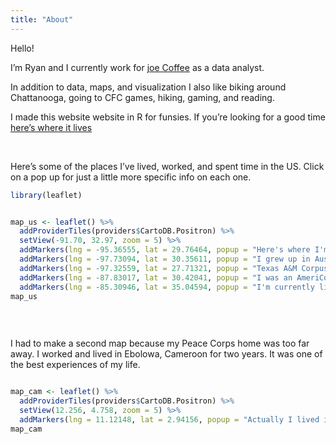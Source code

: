 ```yaml
---
title: "About"
---
```


Hello!

I’m Ryan and I currently work for [joe Coffee](https://joe.coffee/) as a data analyst.

In addition to data, maps, and visualization I also like biking around Chattanooga, going to CFC games, hiking, gaming, and reading. 

I made this website website in R for funsies. If you're looking for a good time [here's where it lives](https://github.com/rwedell/rwedell.github.io)

<br>

Here's some of the places I've lived, worked, and spent time in the US. Click on a pop up for just a little more specific info on each one.


```r
library(leaflet)
```

:::: {style="display: flex; width: 100%;"}

```r
map_us <- leaflet() %>%
  addProviderTiles(providers$CartoDB.Positron) %>%
  setView(-91.70, 32.97, zoom = 5) %>%
  addMarkers(lng = -95.36555, lat = 29.76464, popup = "Here's where I'm originally from") %>%
  addMarkers(lng = -97.73094, lat = 30.35611, popup = "I grew up in Austin<br>and lived here after AmeriCorps") %>%
  addMarkers(lng = -97.32559, lat = 27.71321, popup = "Texas A&M Corpus Christi is where I<br>went to undergrad") %>%
  addMarkers(lng = -87.83017, lat = 30.42041, popup = "I was an AmeriCorps volunteer <br>in Fairhope, AL") %>%
  addMarkers(lng = -85.30946, lat = 35.04594, popup = "I'm currently living here in Chattanooga,<br>also doing some other things")
map_us
```
::::

<br>

I had to make a second map because my Peace Corps home was too far away. I worked and lived in Ebolowa, Cameroon for two years. It was one of the best experiences of my life.

:::: {style="display: flex; width: 100%;"}
```r
map_cam <- leaflet() %>%
  addProviderTiles(providers$CartoDB.Positron) %>%
  setView(12.256, 4.758, zoom = 5) %>%
  addMarkers(lng = 11.12148, lat = 2.94156, popup = "Actually I lived in a little village<br>outside Ebolowa called Ngalane")
map_cam
```
::::